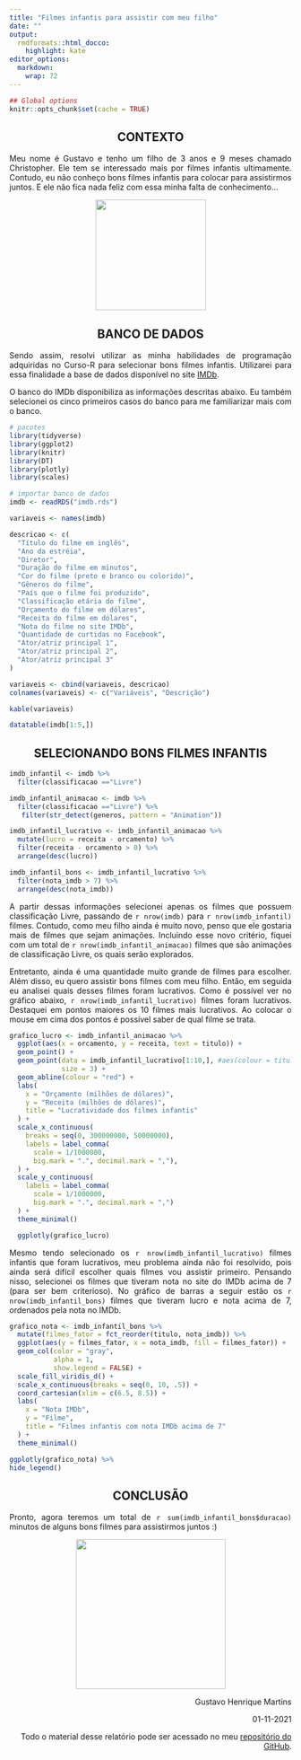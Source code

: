 ```yaml
---
title: "Filmes infantis para assistir com meu filho"
date: ""
output:
  rmdformats::html_docco:
    highlight: kate
editor_options: 
  markdown: 
    wrap: 72
---
```


```r
## Global options
knitr::opts_chunk$set(cache = TRUE)
```

::: {style="text-align: center"}
## CONTEXTO
:::

::: {style="text-align: justify"}
Meu nome é Gustavo e tenho um filho de 3 anos e 9 meses chamado
Christopher. Ele tem se interessado mais por filmes infantis
ultimamente. Contudo, eu não conheço bons filmes infantis para colocar
para assistirmos juntos. E ele não fica nada feliz com essa minha falta
de conhecimento...
:::

::: {style="text-align: center"}
![](Chris1.jpeg){width="197"}
:::

::: {style="text-align: center"}
## BANCO DE DADOS
:::

::: {style="text-align: justify"}
Sendo assim, resolvi utilizar as minha habilidades de programação
adquiridas no Curso-R para selecionar bons filmes infantis. Utilizarei
para essa finalidade a base de dados disponível no site
[IMDb](https://www.imdb.com/).

O banco do IMDb disponibiliza as informações descritas abaixo. Eu também selecionei
os cinco primeiros casos do banco para me familiarizar mais com o banco.
:::

```r
# pacotes
library(tidyverse)
library(ggplot2)
library(knitr)
library(DT)
library(plotly)
library(scales)

# importar banco de dados
imdb <- readRDS("imdb.rds")
```

```r
variaveis <- names(imdb)  

descricao <- c(
  "Título do filme em inglês", 
  "Ano da estréia",
  "Diretor",
  "Duração do filme em minutos",
  "Cor do filme (preto e branco ou colorido)",
  "Gêneros do filme",
  "País que o filme foi produzido",
  "Classificação etária do filme",
  "Orçamento do filme em dólares",
  "Receita do filme em dólares",
  "Nota do filme no site IMDb",
  "Quantidade de curtidas no Facebook",
  "Ator/atriz principal 1",
  "Ator/atriz principal 2",
  "Ator/atriz principal 3"
) 

variaveis <- cbind(variaveis, descricao)
colnames(variaveis) <- c("Variáveis", "Descrição") 

kable(variaveis)

datatable(imdb[1:5,])
```

::: {style="text-align: center"}
## SELECIONANDO BONS FILMES INFANTIS
:::

```r
imdb_infantil <- imdb %>% 
  filter(classificacao =="Livre")

imdb_infantil_animacao <- imdb %>% 
  filter(classificacao =="Livre") %>% 
   filter(str_detect(generos, pattern = "Animation"))

imdb_infantil_lucrativo <- imdb_infantil_animacao %>% 
  mutate(lucro = receita - orcamento) %>% 
  filter(receita - orcamento > 0) %>% 
  arrange(desc(lucro))

imdb_infantil_bons <- imdb_infantil_lucrativo %>% 
  filter(nota_imdb > 7) %>% 
  arrange(desc(nota_imdb))
```

::: {style="text-align: justify"}
A partir dessas informações selecionei apenas os filmes que possuem
classificação Livre, passando de `r nrow(imdb)` para
`r nrow(imdb_infantil)` filmes. Contudo, como meu filho ainda é muito
novo, penso que ele gostaria mais de filmes que sejam animações.
Incluindo esse novo critério, fiquei com um total de
`r nrow(imdb_infantil_animacao)` filmes que são animações de
classificação Livre, os quais serão explorados.

Entretanto, ainda é uma quantidade muito grande de filmes para escolher.
Além disso, eu quero assistir bons filmes com meu filho. Então, em
seguida eu analisei quais desses filmes foram lucrativos. Como é
possível ver no gráfico abaixo, `r nrow(imdb_infantil_lucrativo)` filmes
foram lucrativos. Destaquei em pontos maiores os 10 filmes mais
lucrativos. Ao colocar o mouse em cima dos pontos é possível saber de
qual filme se trata.
:::

```r
grafico_lucro <- imdb_infantil_animacao %>% 
  ggplot(aes(x = orcamento, y = receita, text = titulo)) +
  geom_point() +
  geom_point(data = imdb_infantil_lucrativo[1:10,], #aes(colour = titulo),
             size = 3) +
  geom_abline(colour = "red") +
  labs(
    x = "Orçamento (milhões de dólares)",
    y = "Receita (milhões de dólares)",
    title = "Lucratividade dos filmes infantis"
  ) + 
  scale_x_continuous(
    breaks = seq(0, 300000000, 50000000),
    labels = label_comma(
      scale = 1/1000000,
      big.mark = ".", decimal.mark = ","),
  ) +
  scale_y_continuous(
    labels = label_comma(
      scale = 1/1000000,
      big.mark = ".", decimal.mark = ",")
  ) +
  theme_minimal()

  ggplotly(grafico_lucro)
```

::: {style="text-align: justify"}
Mesmo tendo selecionado os `r nrow(imdb_infantil_lucrativo)` filmes
infantis que foram lucrativos, meu problema ainda não foi resolvido,
pois ainda será difícil escolher quais filmes vou assistir primeiro.
Pensando nisso, selecionei os filmes que tiveram nota no site do IMDb
acima de 7 (para ser bem criterioso). No gráfico de barras a seguir
estão os `r nrow(imdb_infantil_bons)` filmes que tiveram lucro e nota
acima de 7, ordenados pela nota no IMDb.
:::

```r
grafico_nota <- imdb_infantil_bons %>% 
  mutate(filmes_fator = fct_reorder(titulo, nota_imdb)) %>% 
  ggplot(aes(y = filmes_fator, x = nota_imdb, fill = filmes_fator)) +
  geom_col(color = "gray",
           alpha = 1,
           show.legend = FALSE) +
  scale_fill_viridis_d() +
  scale_x_continuous(breaks = seq(0, 10, .5)) +
  coord_cartesian(xlim = c(6.5, 8.5)) +
  labs(
    x = "Nota IMDb", 
    y = "Filme",
    title = "Filmes infantis com nota IMDb acima de 7"
  ) +
  theme_minimal()

ggplotly(grafico_nota) %>% 
hide_legend()
```

::: {style="text-align: center"}
## CONCLUSÃO
:::

::: {style="text-align: justify"}
Pronto, agora teremos um total de `r sum(imdb_infantil_bons$duracao)`
minutos de alguns bons filmes para assistirmos juntos :)
:::

::: {style="text-align: center"}
![](Chris2.jpeg){width="267"}
:::

::: {style="text-align: right"}
Gustavo Henrique Martins

01-11-2021

Todo o material desse relatório pode ser acessado no meu
[repositório do GitHub](https://github.com/GustavHM/Trabalho_final_ciencia_dados_1).
:::
